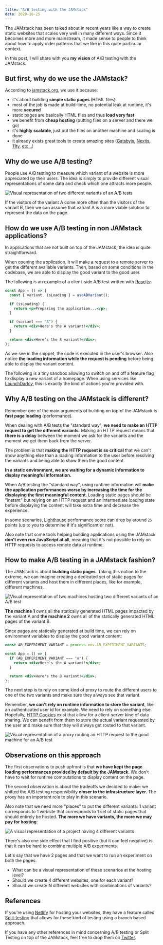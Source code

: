 ```yaml
---
title: "A/B testing with the JAMstack"
date: 2020-10-25
---
```


The JAMstack has been talked about in recent years like a way to create static websites that scales very well in many different ways.
Since it becomes more and more mainstream, it made sense to people to think about how to apply older patterns that we like in this
quite particular context.

In this post, I will share with you **my vision** of A/B testing with the JAMstack.

## But first, why do we use the JAMstack?

According to [jamstack.org](https://jamstack.org/), we use it because:

- it's about building **simple static pages** (HTML files)
- most of the job is made at build-time, no potential leak at runtime, it's more **secured**
- static pages are basically HTML files and thus **load very fast**
- we benefit from **cheap hosting** (putting files on a server and there we go)
- it's **highly scalable**, just put the files on another machine and scaling is done
- it already exists great tools to create amazing sites ([Gatsbyjs](https://www.gatsbyjs.com/), [Nextjs](https://nextjs.org/), [11ty](https://www.11ty.dev/), [etc...](https://jamstack.org/generators/))

## Why do we use A/B testing?

People use A/B testing to measure which variant of a website is more appreciated by their users. The idea is simply to provide different visual representations
of some data and check which one attracts more people.

<img
  src="/blog/assets/ab-test-jamstack/1.png"
  alt="Visual representation of two different variants of an A/B tests"
  className="bg-white w-full object-contain"
/>

If the visitors of the variant A come more often than the visitors of the variant B, then we can assume that variant A is a more viable solution to represent the data on the page.

## How do we use A/B testing in non JAMstack applications?

In applications that are not built on top of the JAMstack, the idea is quite straightforward.

When opening the application, it will make a request to a remote server to get the different available variants. Then, based on some conditions in the codebase, we are able to display the good variant to the good user.

The following is an example of a client-side A/B test written with [Reactjs](https://reactjs.org/):

```jsx
const App = () => {
  const { variant, isLoading } = useABVariant();

  if (isLoading) {
    return <p>Preparing the application...</p>;
  }

  if (variant === "A") {
    return <div>Here's the A variant!</div>;
  }

  return <div>Here's the B variant!</div>;
};
```

As we see in the snippet, the code is executed in the user's browser. Also notice **the loading information while the request is pending** before being able to display the variant content.

The following is a tiny sandbox allowing to switch on and off a feature flag to display a new variant of a homepage. When using services like [LaunchDarkly](https://launchdarkly.com/), this is exactly the kind of actions you're provided with.

## Why A/B testing on the JAMstack is different?

Remember one of the main arguments of building on top of the JAMstack is **fast page loading** (performance).

When dealing with A/B tests the "standard way", **we need to make an HTTP request to get the different variants**. Making an HTTP request means that **there is a delay** between the moment we ask for the variants and the moment we get them back from the server.

The problem is that **making the HTTP request is so critical** that we can't show anything else than a loading information to the user before resolving the variants and being able to show them the good content.

**In a static environment, we are waiting for a dynamic information to display meaningful information.**

When A/B testing the "standard way", using runtime information will **make the application performances worse by increasing the time for the displaying the first meaningful content**. Loading static pages should be "instant" but relying on an HTTP request and an intermediate loading state before displaying the content will take extra time and decrease the experience.

In some scenarios, [Lighthouse](https://developers.google.com/web/tools/lighthouse) performance score can drop by around `25` points (up to you to determine if it's significant or not).

Also note that some tools helping building applications using the JAMstack **don't even run JavaScript at all**, meaning that it's not possible to rely on HTTP requests to access remote data at runtime.

## How to make A/B testing in a JAMstack fashion?

The JAMstack is about **building static pages**. Taking this notion to the extreme, we can imagine creating a dedicated set of static pages for different variants and host them in different places, like for example, different machines.

<img
  src="/blog/assets/ab-test-jamstack/2.png"
  alt="Visual representation of two machines hosting two different variants of an A/B test"
  className="bg-white w-full object-contain"
/>

**The machine 1** owns all the statically generated HTML pages impacted by the variant A and **the machine 2** owns all of the statically generated HTML pages of the variant B.

Since pages are statically generated at build time, we can rely on environment variables to display the good variant content:

```jsx
const AB_EXPERIMENT_VARIANT = process.env.AB_EXPERIMENT_VARIANTS;

const App = () => {
  if (AB_EXPERIMENT_VARIANT === "A") {
    return <div>Here's the A variant!</div>;
  }

  return <div>Here's the B variant!</div>;
};
```

The next step is to rely on some kind of proxy to route the different users to one of the two variants and make sure they always see that variant.

Remember, **we can't rely on runtime information to store the variant**, like an authenticated user id for example. We need to rely on something else. Hopefully, [HTTP Cookies](https://developer.mozilla.org/en-US/docs/Web/HTTP/Cookies) exist that allow for a client-server kind of data sharing. We can benefit from them to store the actual variant requested by the user and make sure that they will always get routed to that variant.

<img
  src="/blog/assets/ab-test-jamstack/3.png"
  alt="Visual representation of a proxy routing an HTTP request to the good machine for an A/B test"
  className="bg-white w-full object-contain"
/>

## Observations on this approach

The first observations to push upfront is that **we have kept the page loading performances provided by default by the JAMstack**. We don't have to wait for runtime computations to display content on the page.

The second observation is about the tradeoffs we decided to make: we shifted the A/B testing responsibility **closer to the infrastructure layer**. The proxy has an important role to play in this scenario.

Also note that we need more "places" to put the different variants: 1 variant corresponds to 1 website that corresponds to 1 set of static pages that should entirely be hosted. **The more we have variants, the more we may pay for hosting**:

<img
  src="/blog/assets/ab-test-jamstack/4.png"
  alt="A visual representation of a project having 4 different variants"
  className="bg-white w-full object-contain"
/>

There's also one side effect that I find positive (but it can feel negative) is that it can be hard to combine multiple A/B experiments.

Let's say that we have 2 pages and that we want to run an experiment on both the pages:

- What can be a visual representation of these scenarios at the hosting level?
- Should we create 4 different websites, one for each variant?
- Should we create N different websites with combinations of variants?

## References

If you're using [Netlify]() for hosting your websites, they have a feature called [Split-testing](https://docs.netlify.com/site-deploys/split-testing/) that allows for these kind of testing using a branch based approach.

If you have any other references in mind concerning A/B testing or Split Testing on top of the JAMstack, feel free to drop them on [Twitter](https://twitter.com/mfrachet).
